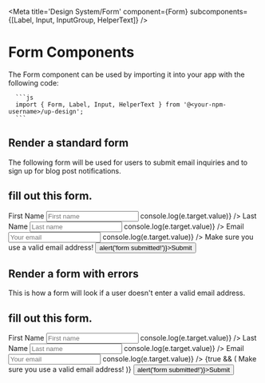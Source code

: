 

<Meta
  title='Design System/Form'
  component={Form}
  subcomponents={[Label, Input, InputGroup, HelperText]}
/>

# Form Components

The Form component can be used by importing it into your app with the following code:

      ```js
      import { Form, Label, Input, HelperText } from '@<your-npm-username>/up-design';
      ```

## Render a standard form

The following form will be used for users to submit email inquiries and to sign up for blog post notifications.

<Preview withToolbar>
  <Story name='Default'>
    <Form>
      <h2>fill out this form.</h2>
      <InputGroup>
        <Label htmlFor='firstName'>First Name</Label>
        <Input
          id='firstName'
          name='firstName'
          placeholder='First name'
          onChange={(e) => console.log(e.target.value)}
        />
      </InputGroup>
      <InputGroup>
        <Label htmlFor='lastName'>Last Name</Label>
        <Input
          id='lastName'
          name='lastName'
          placeholder='Last name'
          onChange={(e) => console.log(e.target.value)}
        />
      </InputGroup>
      <InputGroup>
        <Label htmlFor='email'>Email</Label>
        <Input
          id='email'
          name='email'
          placeholder='Your email'
          onChange={(e) => console.log(e.target.value)}
        />
        <HelperText>Make sure you use a valid email address!</HelperText>
      </InputGroup>
      <InputGroup>
        <Button onClick={() => alert('form submitted!')}>Submit</Button>
      </InputGroup>
    </Form>
  </Story>
</Preview>

## Render a form with errors

This is how a form will look if a user doesn't enter a valid email address.

<Preview withToolbar>
  <Story name='Error'>
    <Form>
      <h2>fill out this form.</h2>
      <InputGroup>
        <Label htmlFor='first-name'>First Name</Label>
        <Input
          id='first-name'
          name='firstName'
          placeholder='First name'
          onChange={(e) => console.log(e.target.value)}
        />
      </InputGroup>
      <InputGroup>
        <Label htmlFor='last-name'>Last Name</Label>
        <Input
          id='last-name'
          name='lastName'
          placeholder='Last name'
          onChange={(e) => console.log(e.target.value)}
        />
      </InputGroup>
      <InputGroup>
        <Label htmlFor='email' error>
          Email
        </Label>
        <Input
          id='email'
          name='email'
          placeholder='Your email'
          onChange={(e) => console.log(e.target.value)}
        />
        {true && (
          <HelperText error>
            Make sure you use a valid email address!
          </HelperText>
        )}
      </InputGroup>
      <InputGroup>
        <Button onClick={() => alert('form submitted!')}>Submit</Button>
      </InputGroup>
    </Form>
  </Story>
</Preview>
